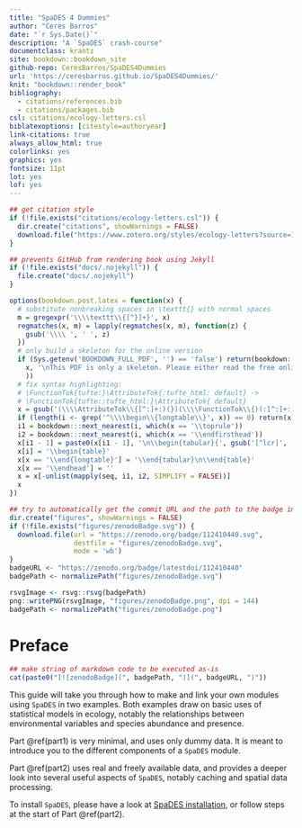 ```yaml
---
title: "SpaDES 4 Dummies"
author: "Ceres Barros"
date: "`r Sys.Date()`"
description: "A `SpaDES` crash-course"
documentclass: krantz
site: bookdown::bookdown_site
github-repo: CeresBarros/SpaDES4Dummies
url: 'https://ceresbarros.github.io/SpaDES4Dummies/'
knit: "bookdown::render_book"
bibliography:
  - citations/references.bib
  - citations/packages.bib
csl: citations/ecology-letters.csl
biblatexoptions: [citestyle=authoryear]
link-citations: true
always_allow_html: true
colorlinks: yes
graphics: yes
fontsize: 11pt
lot: yes
lof: yes
---
```


```r
## get citation style
if (!file.exists("citations/ecology-letters.csl")) {
  dir.create("citations", showWarnings = FALSE)
  download.file("https://www.zotero.org/styles/ecology-letters?source=1", destfile = "citations/ecology-letters.csl")
}

## prevents GitHub from rendering book using Jekyll
if (!file.exists("docs/.nojekyll")) {
  file.create("docs/.nojekyll")
}

options(bookdown.post.latex = function(x) {
  # substitute nonbreaking spaces in \texttt{} with normal spaces
  m = gregexpr('\\\\texttt\\{[^}]+}', x)
  regmatches(x, m) = lapply(regmatches(x, m), function(z) {
    gsub('\\\\ ', ' ', z)
  })
  # only build a skeleton for the online version
  if (Sys.getenv('BOOKDOWN_FULL_PDF', '') == 'false') return(bookdown:::strip_latex_body(
    x, '\nThis PDF is only a skeleton. Please either read the free online HTML version, or purchase a hard-copy of this book.\n'
    ))
  # fix syntax highlighting:
  # \FunctionTok{tufte:}\AttributeTok{:tufte_html: default} ->
  # \FunctionTok{tufte::tufte_html:}\AttributeTok{ default}
  x = gsub('(\\\\AttributeTok\\{[^:]+:)(})(\\\\FunctionTok\\{)(:[^:]+:)', '\\1\\4\\2\\3', x)
  if (length(i <- grep('^\\\\begin\\{longtable\\}', x)) == 0) return(x)
  i1 = bookdown:::next_nearest(i, which(x == '\\toprule'))
  i2 = bookdown:::next_nearest(i, which(x == '\\endfirsthead'))
  x[i1 - 1] = paste0(x[i1 - 1], '\n\\begin{tabular}{', gsub('[^lcr]', '', gsub('.*\\[]', '', x[i])), '}')
  x[i] = '\\begin{table}'
  x[x == '\\end{longtable}'] = '\\end{tabular}\n\\end{table}'
  x[x == '\\endhead'] = ''
  x = x[-unlist(mapply(seq, i1, i2, SIMPLIFY = FALSE))]
  x
})
```

``` r
## try to automatically get the commit URL and the path to the badge image
dir.create("figures", showWarnings = FALSE)
if (!file.exists("figures/zenodoBadge.svg")) {
  download.file(url = "https://zenodo.org/badge/112410440.svg",
                destfile = "figures/zenodoBadge.svg",
                mode = 'wb')
}
badgeURL <- "https://zenodo.org/badge/latestdoi/112410440"
badgePath <- normalizePath("figures/zenodoBadge.svg")

rsvgImage <- rsvg::rsvg(badgePath)
png::writePNG(rsvgImage, "figures/zenodoBadge.png", dpi = 144)
badgePath <- normalizePath("figures/zenodoBadge.png")
```

# Preface {-}

``` r
## make string of markdown code to be executed as-is
cat(paste0("[![zenodoBadge](", badgePath, ")](", badgeURL, ")"))
```


This guide will take you through how to make and link your own modules using `SpaDES` in two examples. Both examples draw on basic uses of statistical models in ecology, notably the relationships between environmental variables and species abundance and presence. 

Part \@ref(part1) is very minimal, and uses only dummy data. It is meant to introduce you to the different components of a `SpaDES` module.

Part \@ref(part2) uses real and freely available data, and provides a deeper look into several useful aspects of `SpaDES`, notably caching and spatial data processing.

To install `SpaDES`, please have a look at [SpaDES installation](https://github.com/PredictiveEcology/SpaDES/wiki/Installation), or follow steps at the start of Part \@ref(part2).
